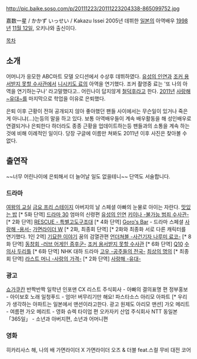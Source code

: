 http://pic.baike.soso.com/p/20111223/20111223204338-865099752.jpg

嘉数一星 / かかず いっせい / Kakazu Issei
2005년 데뷔한 [[일본]]의 아역배우
[[1998년]] [[11월 12일]], 오키나와 출신이다.

[[목차]]

== 소개 ==
어머니가 응모한 ABC마트 모델 오디션에서 수상후 데뷔하였다.
[[유성의 인연]]과 [[조커 용서받지 못할 수사관]]에서 [[니시키도 료]]의 아역을 연기했다. 조커 촬영중 료는 '또 나의 아역을 연기하는구나' 라고말했다고..
어린나이 답지않게 [[철덕후]]라고 한다.
[[2011년]] [[사랑해 ~유대~]]를 마지막으로 학업을 이유로 은퇴했다.

은퇴 이후 근황이 전혀 공개되지 않아 좋아했던 팬들 사이에서는 무슨일이 있거나 죽은게 아니냐(...)는등의 말을 하고 있다. 보통 아역배우들이 계속 배우활동을 해 성인배우로 연결되거나 은퇴한다 하더라도 종종 근황을 업데이트하는등 팬들과의 소통을 계속 하는것에 비해 이례적인 일이다. 당장 구글에 이름만 쳐봐도 2011년 이후 사진은 찾아볼 수 없다.

== 출연작 ==
~~너무 어린나이에 은퇴해서 더 늘어날 일도 없을테니~~ 단역도 서술합니다.
=== 드라마 ===
[[여왕의 교실]]
[[금요 프리 스테이지]] 아버지의 날 스페셜 아빠의 눈물로 아이는 자란다.
[[맛있는 밥]] [* 5화 단역]
[[드라마 30]] 엄마의 신령편
[[유성의 인연]]
[[키이나 -불가능 범죄 수사관-]] [* 2화 단역]
[[RESCUE - 특별고도구조대]] [* 4화 단역]
[[Goro's Bar]] - 드라마 스페셜
[[사랑해 -용서-]]
[[가면라이더 W]] [* 2화, 최종회 단역] [* 2화와 최종화 서로 다른 캐릭터를 연기했다. 1인 2역]
[[기묘한 이야기]] 꿈의 검열관편
[[언더쳐블 -사건기자 나루미 료코-]] [* 8화 단역]
[[동창회 -러브 어게인 증후군-]]
[[조커 용서받지 못할 수사관]] [* 6화 단역]
[[Q10]]
[[수의사 두리틀]] [* 6화 단역]
NHK 대하 드라마 [[고우 -공주들의 전국-]]
[[최상의 명의]] [* 최종회 단역]
[[라스트 머니 -사랑의 가격-]] [* 2화 단역]
[[사랑해 -유대-]]

=== 광고 ===
[[쇼가쿠칸]] 반짝반짝 일학년
인포맨 CX 리스트 주식회사 - 아빠의 결의표명 편
정부홍보 - 아이보호 노래
일청푸드 - 엄마! 버무리기만 해요! 파스타소스
아리모 아파트 [* 우리가 생각하는 아파트는 일본에서 맨션이라고한다. 광고 원제도 아리모 맨션]
가오 메리트 - 여름편
가오 메리트 - 영화 슈렉 타이업 편
오카자키 산업 주식회사
NTT 동일본「365일」 - 소년과 아버지편, 소년과 어머니편

=== 영화 ===
히카리사스 해, 나의 배
가면라이더 X 가면라이더 오즈 & 더블 feat.스컬 무비 대전 코어
